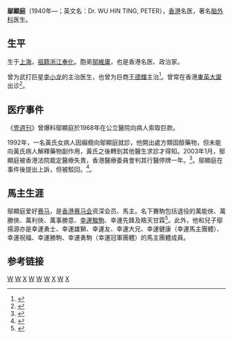 '''鄔顯庭'''（1940年—；英文名：Dr. WU HIN TING, PETER），[[香港|香港]]名医，著名[[脑外科|脑外科]]医生。

==生平==

生于[[上海|上海]]，[[祖籍|祖籍]][[浙江|浙江]][[奉化|奉化]]。胞弟[[鄔維庸|鄔維庸]]，也是香港名医、政治家。

曾为武打巨星[[李小龙|李小龙]]的主治医生，也曾为巨商[[王德輝|王德輝]]主治<ref name="壹周刊鄔顯庭">{{cite web |url=http://hk.next.nextmedia.com/article/629/2510242 |title=鄔顯庭 |publisher=[[壹周刊|壹周刊]] |author=撰文·黎明輝  資料·李祖慧 |date=《壹週刊　時事及財經冊》第 38頁 2002年03月28日 |accessdate=2013年11月1日 |language=zh-hant |archive-date=2013年11月3日 |archive-url=https://web.archive.org/web/20131103195032/http://hk.next.nextmedia.com/article/629/2510242 |dead-url=no }}</ref>。曾常在香港[[東英大廈|東英大廈]]出诊<ref name="東英大廈">{{cite web |url=http://paper.wenweipo.com/2005/12/26/NS0512260004.htm |title=名醫大廈誰來續寫傳奇 |publisher=香港[[文汇报_(香港)|文汇报]] |author=記者：林賽香 |date=2005-12-26 |accessdate=2013年8月10日 |language=zh-hant |archive-date=2013-05-31 |archive-url=https://web.archive.org/web/20130531235629/http://paper.wenweipo.com/2005/12/26/NS0512260004.htm |dead-url=no }}</ref>。

==医疗事件==
《[[壹週刊|壹週刊]]》曾爆料鄔顯庭於1968年在公立醫院向病人索取巨款。

1992年，一名黃氏女病人因癲癇向鄔顯庭就診，他開出處方類固醇藥物，但未能向黃氏病人解釋藥物副作用，黃氏之後轉到其他醫生求診才得知。2003年1月，鄔顯庭被香港法院裁定醫療失責，香港醫療委員會判其行醫停牌一年。<ref name="鄔顯庭星岛">{{cite web |url=http://www.singtao.com/archive/fullstory.asp?andor=or&year1=2003&month1=1&day1=16&year2=2003&month2=1&day2=16&category=all&id=20030116a07&keyword1=&keyword2= |title=鄔 顯 庭 停 牌 一 年 |publisher=[[星岛日报|星岛日报]] 网站 |date=2003-01-16 |accessdate=2013年11月1日 |language=zh-hant |archive-date=2013-11-02 |archive-url=https://web.archive.org/web/20131102214640/http://www.singtao.com/archive/fullstory.asp?andor=or&year1=2003&month1=1&day1=16&year2=2003&month2=1&day2=16&category=all&id=20030116a07&keyword1=&keyword2= |dead-url=no }}</ref>。鄔顯庭在事件後提出上訴，但被駁回。<ref name="鄔維庸苹果">{{cite web |url=http://hk.apple.nextmedia.com/news/art/20031121/3678267 |title=名醫鄔顯庭上訴遭駁回 |publisher=[[蘋果日報_(香港)|苹果日报]] |date=2003年11月21日 |accessdate=2013年8月10日 |language=zh-hant |archive-date=2013年11月3日 |archive-url=https://web.archive.org/web/20131103195028/http://hk.apple.nextmedia.com/news/art/20031121/3678267 |dead-url=no }}</ref>。

==馬主生涯==
鄔顯庭爱好[[赛马|赛马]]，是[[香港赛马会|香港赛马会]]资深会员、馬主。名下賽駒包括退役的萬能俠、萬勝俠、萬利俠、萬事勝意、[[幸運駿駒|幸運駿駒]]、幸運先鋒及晧天甘霖<ref name="香港赛马会">{{cite web |url=http://www.hkjc.com/chinese/racing/ownersearch.asp?horseowner=%E9%84%94%E9%A1%AF%E5%BA%AD%E9%86%AB%E7%94%9F |title=香港赛马会马匹资料 |publisher=The Hong Kong Jockey Club |accessdate=2018年6月19日 |language=zh-hant |archive-date=2016年3月9日 |archive-url=https://web.archive.org/web/20160309195355/http://www.hkjc.com/chinese/racing/ownersearch.asp?horseowner=%E9%84%94%E9%A1%AF%E5%BA%AD%E9%86%AB%E7%94%9F |dead-url=no }}</ref>。此外，他和兒子鄔揚源亦是幸運勇士、幸運雄獅、幸運友、幸運大兄、幸運健康（幸運馬主團體）、幸運祝福、幸運勝駒、幸運勇駒（幸運冠軍團體）的馬主團體成員。

==参考链接==
{{reflist}}

[[Category:1940年出生|W]]
[[Category:奉化人|W]]
[[Category:邬志豪家族|X]]
[[Category:香港宁波人|W]]
[[Category:宁波裔上海人|W]]
[[Category:香港马主|W]]
[[Category:奉川邬氏|X]]
[[Category:香港醫學界人士|W]]
[[Category:邬姓|X]]